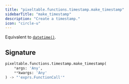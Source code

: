 ```yaml
---
title: "pixeltable.functions.timestamp.make_timestamp"
sidebarTitle: "make_timestamp"
description: "Create a timestamp."
icon: "circle-u"
---
```

Equivalent to [`datetime()`](https://docs.python.org/3/library/datetime.html#datetime.datetime).


## Signature

```python
pixeltable.functions.timestamp.make_timestamp(
    *args: 'Any',
    **kwargs: 'Any'
) -> "'exprs.FunctionCall'"
```

